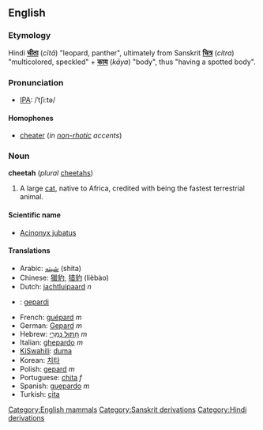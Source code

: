 {{wikipedia}}
==English==
[[Category:English mammals]]

===Etymology===
Hindi '''[[चीता]]''' (''cītā'') "leopard, panther", ultimately from Sanskrit '''[[चित्र]]''' (''citra'') "multicolored, speckled" + '''[[काय]]''' (''kāya'') "body", thus "having a spotted body".

===Pronunciation===
*[[IPA]]: /ˈtʃiːtə/

====Homophones====
*[[cheater]] (''in [[non-rhotic]] accents'')

===Noun===
'''cheetah''' (''plural'' [[cheetahs]])

#A large [[cat]], native to Africa, credited with being the fastest terrestrial animal.

====Scientific name====
*[[Acinonyx jubatus]]

====Translations====
*Arabic: [[شيته]] (shita)
*Chinese: [[獵豹]], [[猎豹]] (lièbào)
*Dutch: [[jachtluipaard]] ''n''
*{{fi}}: [[gepardi]]
*French: [[guépard]] ''m''
*German: [[Gepard]] ''m''
*Hebrew: [[חתול נמרי|חָתוּל נְמֵרִי]] ''m''
*Italian: [[ghepardo]] ''m''
*[[KiSwahili]]: [[duma]]
*Korean: [[치타]]
*Polish: [[gepard]] ''m''
*Portuguese: [[chita]] ''f''
*Spanish: [[guepardo]] ''m''
*Turkish: [[çita]]

[[Category:Sanskrit derivations]]
[[Category:Hindi derivations]]